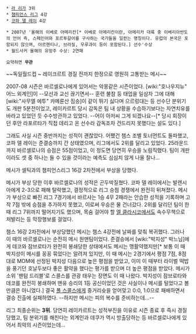  * [[라 리가]] 3위
 * [[챔피언스 리그]] 4강
 * [[코파 델 레이]] 4강

 * 2007년 '올해의 이베로 아메리칸[* 이베로 아메리칸이란, 아메리카 대륙 중 이베리아반도의 언어 즉, 스페인어와 포르투갈어를 구사하는 국가들을 일컫는 명칭이다. 유럽의 본국은 포함되지 않으며, 아르헨티나, 브라질, 우루과이 등이 포함된다.] 선수'수상
 * 월드사커 올해의 유망주 수상: 2연패

 요약하면 '''무관'''
~~독일월드컵 ~ 레이크르트 경질 전까지 한정으로 영원히 고통받는 메시~~

2007-08 시즌은 바르셀로나에게 있어서는 악몽같은 시즌이었다. [wiki:"호나우지뉴" 어느 외계인]이 --모선과 교신 끊기면서-- 훈련 불참 등 태업을 일삼자 그에 대해 [wiki:"사무엘 에투" 카메룬산 짐승]이 같이 뛰기 싫다며 으르렁대는 등 선수단 분위기도 개판 5분전이었고, 레이카르트 당시 감독은 팀 내 상황을 수습하기보다는 자연치유를 바라고 있었던 듯 수수방관하고 있었다. --어이 아저씨 그게 되겠나요--[* 당시 회장이던 후안 라포르타가 직접 데리고 온 선수라 감독조차 건드리지 못했다는 설도 있다.] 

그래도 사실 시즌 중반까지는 성적이 괜찮았다. 어쨌건 챔스 조별 토너먼트도 돌파했고, 코파 델 레이는 준결승까지 간 상태였으며, 리그에서도 2위를 달리고 있었다. 25라운드까지 바르셀로나의 승점은 55점이었고, 이 정도면 당연히 우승을 노림직했다. 팀이 개판이라도 셋 중 하나는 들 수 있을 것이라는 예측도 심심치 않게 나올 찰나...

메시가 셀틱과의 챔피언스리그 16강 2차전에서 부상을 당했다.

메시가 부상 당한 이후 바르셀로나의 성적은 곤두박질쳤다. 코파 델 레이에서는 발렌시아에게 2-3으로 패해 탈락했고, 결정적으로 리그 승점 경쟁에서 완전히 뒤쳐졌다. 메시가 부상으로 빠진 리그 7경기에서 바르샤는 1승 4무 2패라는 안습한 성적을 기록하며 고작 7점 밖에 승점을 추가하지 못했고, 이로써 우승은 물 건너갔다. 2위를 달리던 팀이 한때 리그 7위까지 떨어지기도 했으며, 목숨 걸어야 할 [[엘 클라시코]]에서도 속수무책으로 처발리는 등 막장행보를 걸었다. 

챔스 16강 2차전에서 부상당했던 메시는 챔스 4강전에 날짜를 맞춰 복귀했다. 그러나 이 때의 바르셀로나는 순전히 메시 원맨팀이었다. 준결승에서 [wiki:"박지성" 박느님]에게 데코와 잠브로타가 완전히 봉쇄당한 상태에서도 메시는 맹활약했지만[* 보통 이 때 박지성이 메시를 꽁꽁 묶었다는 알려져 있지만, 이 때 메시는 2경기에서 평점 7점, 8점대로 MOM에 선정된 박지성 다음으로 높은 평점을 받았고, 이미 이 때부터 라이벌 떡밥을 풍기던 호날두보다 좋은 활약을 했다는 평가를 받으며 더 높은 평점을 받았다. 메시가 소위 '팬텀 드리블'로 스콜스를 관광 태우는 장면도 이 때 나왔다. 박지성이 잠브로타와 데코를 완전히 봉쇄하며 맨유 승리의 1등 공신이었던 것은 사실이나 메시를 털었다고 볼만큼은 아니었다.] 결국 [[폴 스콜스]]에게 중거리슛을 얻어맞고 0:0, 1:0으로 패배하면서 결승 진출에 실패하였다. --하지만 메시는 피의 복수를 준비하는데...--

리그 최종순위는 '''3위'''. 당연히 레이카르트는 성적부진을 이유로 시즌 종료 후 즉시 경질당했고, 팀 분위기를 해친다는 외계인과 데쿠가 역시 방출당하는 등 바르셀로나에게 있어서 최악의 시즌이었는데...











